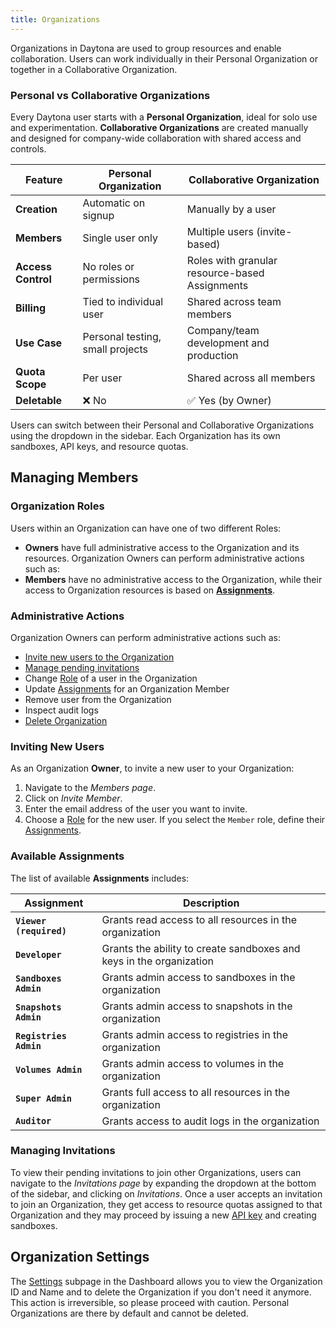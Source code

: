 ```yaml
---
title: Organizations
---
```



Organizations in Daytona are used to group resources and enable collaboration. Users can work individually in their Personal Organization or together in a Collaborative Organization.

### Personal vs Collaborative Organizations

Every Daytona user starts with a **Personal Organization**, ideal for solo use and experimentation. **Collaborative Organizations** are created manually and designed for company-wide collaboration with shared access and controls.

| Feature            | Personal Organization            | Collaborative Organization                     |
| ------------------ | -------------------------------- | ---------------------------------------------- |
| **Creation**       | Automatic on signup              | Manually by a user                             |
| **Members**        | Single user only                 | Multiple users (invite-based)                  |
| **Access Control** | No roles or permissions          | Roles with granular resource-based Assignments |
| **Billing**        | Tied to individual user          | Shared across team members                     |
| **Use Case**       | Personal testing, small projects | Company/team development and production        |
| **Quota Scope**    | Per user                         | Shared across all members                      |
| **Deletable**      | ❌ No                            | ✅ Yes (by Owner)                              |

Users can switch between their Personal and Collaborative Organizations using the dropdown in the sidebar. Each Organization has its own sandboxes, API keys, and resource quotas.

## Managing Members

### Organization Roles

Users within an Organization can have one of two different Roles:
- **Owners** have full
administrative access to the Organization and its resources. Organization Owners can perform administrative actions such as:
- **Members** have no administrative access
to the Organization, while their access to Organization resources is based on [**Assignments**](#available-assignments).

### Administrative Actions

Organization Owners can perform administrative actions such as:

- [Invite new users to the Organization](#inviting-new-users)
- [Manage pending invitations](#managing-invitations)
- Change [Role](#organization-roles) of a user in the Organization
- Update [Assignments](#available-assignments) for an Organization Member
- Remove user from the Organization
- Inspect audit logs
- [Delete Organization](#organization-settings)

### Inviting New Users

As an Organization **Owner**, to invite a new user to your Organization:

1. Navigate to the _Members page_.
2. Click on _Invite Member_.
3. Enter the email address of the user you want to invite.
4. Choose a [Role](#organization-roles) for the new user. If you select the `Member` role, define their [Assignments](#available-assignments).

### Available Assignments

The list of available **Assignments** includes:

| Assignment              | Description                                                         |
| ----------------------- | ------------------------------------------------------------------- |
| **`Viewer (required)`** | Grants read access to all resources in the organization             |
| **`Developer`**         | Grants the ability to create sandboxes and keys in the organization |
| **`Sandboxes Admin`**   | Grants admin access to sandboxes in the organization                |
| **`Snapshots Admin`**   | Grants admin access to snapshots in the organization                |
| **`Registries Admin`**  | Grants admin access to registries in the organization               |
| **`Volumes Admin`**     | Grants admin access to volumes in the organization                  |
| **`Super Admin`**       | Grants full access to all resources in the organization             |
| **`Auditor`**           | Grants access to audit logs in the organization                     |

### Managing Invitations

To view their pending invitations to join other Organizations, users can navigate to the _Invitations
page_ by expanding the dropdown at the bottom of the sidebar, and clicking on _Invitations_. Once a user
accepts an invitation to join an Organization, they get access to resource quotas assigned to that
Organization and they may proceed by issuing a new [API key](/docs/en/api-keys) and creating sandboxes.

## Organization Settings

The [Settings](https://app.daytona.io/dashboard/settings) subpage in the Dashboard allows you to view the Organization ID and Name and to delete the Organization if you don't need it anymore. This action is irreversible, so please proceed with caution. Personal Organizations are there by default and cannot be deleted.

